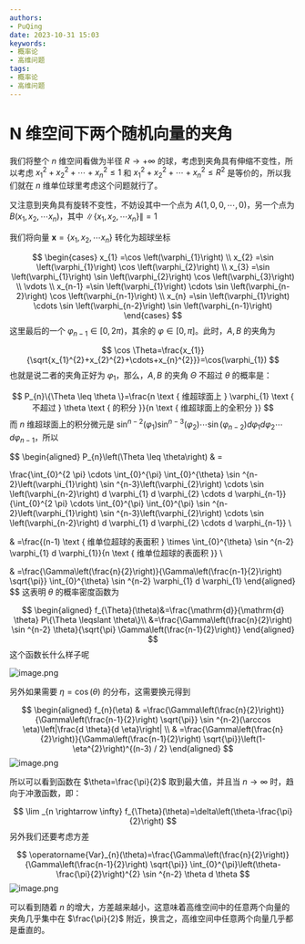 ```yaml
---
authors:
- PuQing
date: 2023-10-31 15:03
keywords:
- 概率论
- 高维问题
tags:
- 概率论
- 高维问题
---
```

# N 维空间下两个随机向量的夹角

我们将整个 $n$ 维空间看做为半径 $R\to +\infty$ 的球，考虑到夹角具有伸缩不变性，所以考虑 $x_{1}^{2}+x_{2}^{2}+\cdots+x_{n}^{2}\le 1$ 和 $x_{1}^{2}+x_{2}^{2}+\cdots+x_{n}^{2} \le R^2$ 是等价的，所以我们就在 $n$ 维单位球里考虑这个问题就行了。

又注意到夹角具有旋转不变性，不妨设其中一个点为 $A(1,0,0, \cdots, 0)$，另一个点为 $B\left(x_{1}, x_{2}, \cdots x_{n}\right)$，其中 $\left \| \left \{ x_{1}, x_{2}, \cdots x_{n} \right \} \right \| =1$

我们将向量 $\mathbf{x}=\{x_{1}, x_{2}, \cdots x_{n}\}$ 转化为超球坐标

$$
\begin{cases}
x_{1}  =\cos \left(\varphi_{1}\right) \\
x_{2}  =\sin \left(\varphi_{1}\right) \cos \left(\varphi_{2}\right) \\
x_{3}  =\sin \left(\varphi_{1}\right) \sin \left(\varphi_{2}\right) \cos \left(\varphi_{3}\right) \\
 \vdots \\
x_{n-1}  =\sin \left(\varphi_{1}\right) \cdots \sin \left(\varphi_{n-2}\right) \cos \left(\varphi_{n-1}\right) \\
x_{n}  =\sin \left(\varphi_{1}\right) \cdots \sin \left(\varphi_{n-2}\right) \sin \left(\varphi_{n-1}\right)
\end{cases}
$$
这里最后的一个 $\varphi_{n-1} \in[0,2 \pi)$，其余的 $\varphi\in[0,\pi]$。此时，$A,B$ 的夹角为

$$
\cos \Theta=\frac{x_{1}}{\sqrt{x_{1}^{2}+x_{2}^{2}+\cdots+x_{n}^{2}}}=\cos(\varphi_{1})
$$
也就是说二者的夹角正好为 $\varphi_{1}$，那么，$A,B$ 的夹角 $\Theta$ 不超过 $\theta$ 的概率是：

$$
P_{n}\{\Theta \leq \theta \}=\frac{n \text { 维超球面上 } \varphi_{1} \text { 不超过 } \theta \text { 的积分 }}{n \text { 维超球面上的全积分 }}
$$
而 $n$ 维超球面上的积分微元是 $\sin ^{n-2}\left(\varphi_{1}\right) \sin ^{n-3}\left(\varphi_{2}\right) \cdots \sin \left(\varphi_{n-2}\right) d \varphi_{1} d \varphi_{2} \cdots d \varphi_{n-1}$，所以

$$
\begin{aligned}
P_{n}\left(\Theta \leq \theta\right) & =

\frac{\int_{0}^{2 \pi} \cdots \int_{0}^{\pi} \int_{0}^{\theta} \sin ^{n-2}\left(\varphi_{1}\right) \sin ^{n-3}\left(\varphi_{2}\right) \cdots \sin \left(\varphi_{n-2}\right) d \varphi_{1} d \varphi_{2} \cdots d \varphi_{n-1}}{\int_{0}^{2 \pi} \cdots \int_{0}^{\pi} \int_{0}^{\pi} \sin ^{n-2}\left(\varphi_{1}\right) \sin ^{n-3}\left(\varphi_{2}\right) \cdots \sin \left(\varphi_{n-2}\right) d \varphi_{1} d \varphi_{2} \cdots d \varphi_{n-1}} \\

& =\frac{(n-1) \text { 维单位超球的表面积 } \times \int_{0}^{\theta} \sin ^{n-2} \varphi_{1} d \varphi_{1}}{n \text { 维单位超球的表面积 }} \\

& =\frac{\Gamma\left(\frac{n}{2}\right)}{\Gamma\left(\frac{n-1}{2}\right) \sqrt{\pi}} \int_{0}^{\theta} \sin ^{n-2} \varphi_{1} d \varphi_{1}
\end{aligned}
$$
这表明 $\theta$ 的概率密度函数为

$$
\begin{aligned}
f_{\Theta}(\theta)&=\frac{\mathrm{d}}{\mathrm{d} \theta} P\{\Theta \leqslant \theta\}\\
&=\frac{\Gamma\left(\frac{n}{2}\right) \sin ^{n-2} \theta}{\sqrt{\pi} \Gamma\left(\frac{n-1}{2}\right)}
\end{aligned}
$$
这个函数长什么样子呢

![image.png](https://images.puqing.work/2023/10/31/6540b897253d9.png)

另外如果需要 $\eta=\cos(\theta)$ 的分布，这需要换元得到

$$
\begin{aligned}
f_{n}(\eta) & =\frac{\Gamma\left(\frac{n}{2}\right)}{\Gamma\left(\frac{n-1}{2}\right) \sqrt{\pi}} \sin ^{n-2}(\arccos \eta)\left|\frac{d \theta}{d \eta}\right| \\
& =\frac{\Gamma\left(\frac{n}{2}\right)}{\Gamma\left(\frac{n-1}{2}\right) \sqrt{\pi}}\left(1-\eta^{2}\right)^{(n-3) / 2}
\end{aligned}
$$
![image.png](https://images.puqing.work/2023/10/31/6540ba139ccd8.png)

所以可以看到函数在 $\theta=\frac{\pi}{2}$ 取到最大值，并且当 $n\to \infty$ 时，趋向于冲激函数，即：

$$
\lim _{n \rightarrow \infty} f_{\Theta}(\theta)=\delta\left(\theta-\frac{\pi}{2}\right)
$$
另外我们还要考虑方差

$$
\operatorname{Var}_{n}(\theta)=\frac{\Gamma\left(\frac{n}{2}\right)}{\Gamma\left(\frac{n-1}{2}\right) \sqrt{\pi}} \int_{0}^{\pi}\left(\theta-\frac{\pi}{2}\right)^{2} \sin ^{n-2} \theta d \theta
$$
![image.png](https://images.puqing.work/2023/10/31/6540bd97bb14b.png)

可以看到随着 $n$ 的增大，方差越来越小，这意味着高维空间中的任意两个向量的夹角几乎集中在 $\frac{\pi}{2}$ 附近，换言之，高维空间中任意两个向量几乎都是垂直的。
